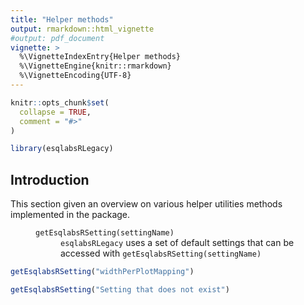 ```yaml
---
title: "Helper methods"
output: rmarkdown::html_vignette
#output: pdf_document
vignette: >
  %\VignetteIndexEntry{Helper methods}
  %\VignetteEngine{knitr::rmarkdown}
  %\VignetteEncoding{UTF-8}
---
```


```r
knitr::opts_chunk$set(
  collapse = TRUE,
  comment = "#>"
)
```

```r
library(esqlabsRLegacy)
```

## Introduction

This section given an overview on various helper utilities methods implemented in the package.

  : `getEsqlabsRSetting(settingName)`
    : `esqlabsRLegacy` uses a set of default settings that can be accessed with `getEsqlabsRSetting(settingName)`
    
```r
getEsqlabsRSetting("widthPerPlotMapping")

getEsqlabsRSetting("Setting that does not exist")
```
